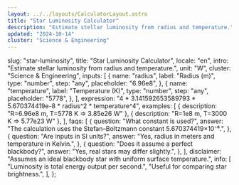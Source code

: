 ```yaml
---
layout: ../../layouts/CalculatorLayout.astro
title: "Star Luminosity Calculator"
description: "Estimate stellar luminosity from radius and temperature."
updated: "2024-10-14"
cluster: "Science & Engineering"
---
```



  slug: "star-luminosity",
  title: "Star Luminosity Calculator",
  locale: "en",
  intro: "Estimate stellar luminosity from radius and temperature.",
  unit: "W",
  cluster: "Science & Engineering",
  inputs: [
    {
      name: "radius",
      label: "Radius (m)",
      type: "number",
      step: "any",
      placeholder: "6.96e8",
    },
    {
      name: "temperature",
      label: "Temperature (K)",
      type: "number",
      step: "any",
      placeholder: "5778",
    },
  ],
  expression:
    "4 * 3.141592653589793 * 5.670374419e-8 * radius^2 * temperature^4",
  examples: [
    { description: "R=6.96e8 m, T=5778 K ⇒ 3.85e26 W" },
    { description: "R=1e8 m, T=3000 K ⇒ 5.77e23 W" },
  ],
  faqs: [
    {
      question: "What constant is used?",
      answer:
        "The calculation uses the Stefan–Boltzmann constant 5.670374419×10⁻⁸.",
    },
    {
      question: "Are inputs in SI units?",
      answer: "Yes, radius in meters and temperature in Kelvin.",
    },
    {
      question: "Does it assume a perfect blackbody?",
      answer: "Yes, real stars may differ slightly.",
    },
  ],
  disclaimer:
    "Assumes an ideal blackbody star with uniform surface temperature.",
  info: [
    "Luminosity is total energy output per second.",
    "Useful for comparing star brightness.",
  ],
};

<Calculator schema={schema} />
